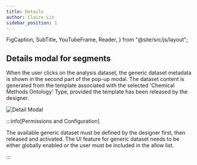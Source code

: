 ```yaml
---
title: Details
author: Claire Lin
sidebar_position: 1
---
```


  FigCaption,
  SubTitle,
  YouTubeFrame,
  Reader,
} from "@site/src/js/layout";

<SubTitle text="The detail modal displays the primary content of the dataset metadata." />
<Reader text="User" />

## Details modal for segments

When the user clicks on the analysis dataset, the generic dataset metadata is shown in the second part of the pop-up modal. The dataset content is generated from the template associated with the selected 'Chemical Methods Ontology' Type, provided the template has been released by the designer.

![Detail Modal](/img/labimotion/dataset-detail-modal.png)

:::info[Permissions and Configuration]

The available generic dataset must be defined by the designer first, then released and activated. The UI feature for generic dataset needs to be either globally enabled or the user must be included in the allow list.

:::
